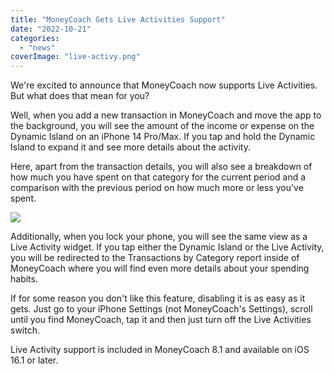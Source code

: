 ```yaml
---
title: "MoneyCoach Gets Live Activities Support"
date: "2022-10-21"
categories: 
  - "news"
coverImage: "live-activy.png"
---
```


We're excited to announce that MoneyCoach now supports Live Activities. But what does that mean for you?

Well, when you add a new transaction in MoneyCoach and move the app to the background, you will see the amount of the income or expense on the Dynamic Island on an iPhone 14 Pro/Max. If you tap and hold the Dynamic Island to expand it and see more details about the activity.

Here, apart from the transaction details, you will also see a breakdown of how much you have spent on that category for the current period and a comparison with the previous period on how much more or less you've spent.

![](/images/blog-images/dynamic-island-1024x571.png)

Additionally, when you lock your phone, you will see the same view as a Live Activity widget. If you tap either the Dynamic Island or the Live Activity, you will be redirected to the Transactions by Category report inside of MoneyCoach where you will find even more details about your spending habits.

If for some reason you don't like this feature, disabling it is as easy as it gets. Just go to your iPhone Settings (not MoneyCoach's Settings), scroll until you find MoneyCoach, tap it and then just turn off the Live Activities switch.

Live Activity support is included in MoneyCoach 8.1 and available on iOS 16.1 or later.